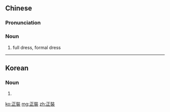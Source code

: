 {{also|正装}}
==Chinese==
{{zh-forms|s=正装}}

===Pronunciation===
{{zh-pron
|m=zhèngzhuāng
|cat=n
}}

===Noun===
{{zh-noun}}

# full dress, formal dress

{{zh-cat|Clothing}}

----

==Korean==
{{ko-hanjatab}}

===Noun===
{{ko-noun|hj|hangeul=정장}}

# {{hanja form of|정장|[[suit]], full dress, formal dress}}

[[ko:正裝]]
[[mg:正裝]]
[[zh:正裝]]